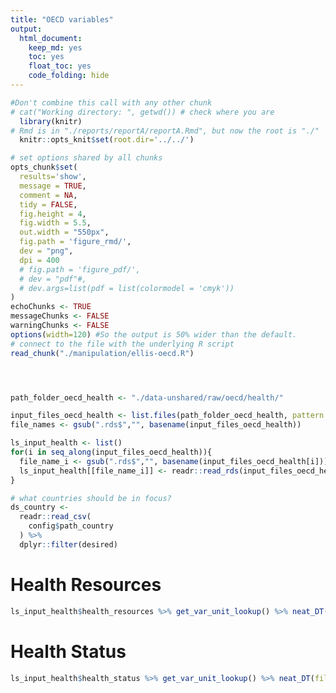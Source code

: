 ```yaml
---
title: "OECD variables"
output:
  html_document:
    keep_md: yes
    toc: yes
    float_toc: yes
    code_folding: hide
---
```


<!-- These two chunks should be added in the beginning of every .Rmd that you want to source an .R script -->
<!--  The 1st mandatory chunck  -->
<!--  Set the working directory to the repository's base directory -->
```r
#Don't combine this call with any other chunk 
# cat("Working directory: ", getwd()) # check where you are
  library(knitr)
# Rmd is in "./reports/reportA/reportA.Rmd", but now the root is "./"
  knitr::opts_knit$set(root.dir='../../') 
```

<!--  The 2nd mandatory chunck  -->
<!-- Set the report-wide options, and point to the external code file. -->
```r
# set options shared by all chunks
opts_chunk$set(
  results='show', 
  message = TRUE,
  comment = NA, 
  tidy = FALSE,
  fig.height = 4, 
  fig.width = 5.5, 
  out.width = "550px",
  fig.path = 'figure_rmd/',     
  dev = "png",
  dpi = 400
  # fig.path = 'figure_pdf/',     
  # dev = "pdf"#,
  # dev.args=list(pdf = list(colormodel = 'cmyk'))
)
echoChunks <- TRUE
messageChunks <- FALSE
warningChunks <- FALSE
options(width=120) #So the output is 50% wider than the default.
# connect to the file with the underlying R script  
read_chunk("./manipulation/ellis-oecd.R") 
```

```r
```

```r
```

```r
```

```r
path_folder_oecd_health <- "./data-unshared/raw/oecd/health/"

input_files_oecd_health <- list.files(path_folder_oecd_health, pattern = ".rds$",  full.names = T)
file_names <- gsub(".rds$","", basename(input_files_oecd_health))

ls_input_health <- list()
for(i in seq_along(input_files_oecd_health)){
  file_name_i <- gsub(".rds$","", basename(input_files_oecd_health[i]))
  ls_input_health[[file_name_i]] <- readr::read_rds(input_files_oecd_health[i])
}

# what countries should be in focus?
ds_country <-
  readr::read_csv(
    config$path_country
  ) %>%
  dplyr::filter(desired)
```

# Health Resources
<!-- Inspect the datasets.   -->
```r
ls_input_health$health_resources %>% get_var_unit_lookup() %>% neat_DT(filter_ = "top")
```

# Health Status
<!-- Inspect the datasets.   -->
```r
ls_input_health$health_status %>% get_var_unit_lookup() %>% neat_DT(filter_ = "top")
```






